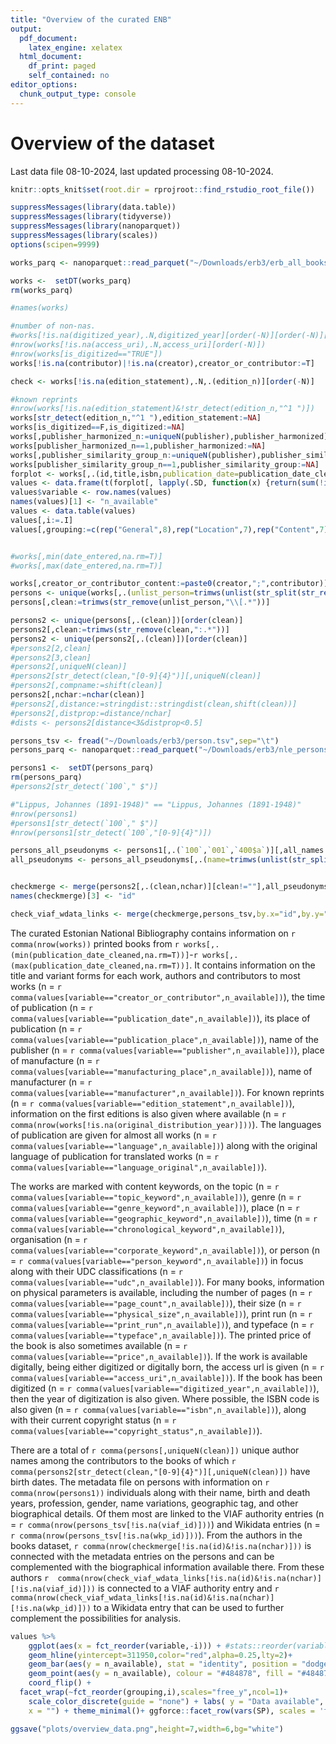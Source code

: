 ```yaml
---
title: "Overview of the curated ENB"
output:
  pdf_document:
    latex_engine: xelatex
  html_document:
    df_print: paged
    self_contained: no
editor_options:
  chunk_output_type: console
---
```


# Overview of the dataset

Last data file 08-10-2024, last updated processing 08-10-2024.

```r
knitr::opts_knit$set(root.dir = rprojroot::find_rstudio_root_file())
```



```r
suppressMessages(library(data.table))
suppressMessages(library(tidyverse))
suppressMessages(library(nanoparquet))
suppressMessages(library(scales))
options(scipen=9999)

works_parq <- nanoparquet::read_parquet("~/Downloads/erb3/erb_all_books.parquet")

works <-  setDT(works_parq)
rm(works_parq)

#names(works)

#number of non-nas.
#works[!is.na(digitized_year),.N,digitized_year][order(-N)][order(-N)][1:30]
#nrow(works[!is.na(access_uri),.N,access_uri][order(-N)])
#nrow(works[is_digitized=="TRUE"])
works[!is.na(contributor)|!is.na(creator),creator_or_contributor:=T]

check <- works[!is.na(edition_statement),.N,.(edition_n)][order(-N)]

#known reprints
#nrow(works[!is.na(edition_statement)&!str_detect(edition_n,"^1 ")])
works[str_detect(edition_n,"^1 "),edition_statement:=NA]
works[is_digitized==F,is_digitized:=NA]
works[,publisher_harmonized_n:=uniqueN(publisher),publisher_harmonized]
works[publisher_harmonized_n==1,publisher_harmonized:=NA]
works[,publisher_similarity_group_n:=uniqueN(publisher),publisher_similarity_group]
works[publisher_similarity_group_n==1,publisher_similarity_group:=NA]
forplot <- works[,.(id,title,isbn,publication_date=publication_date_cleaned,creator_or_contributor,language,language_original,edition_statement,publication_place,publication_place_geotagged=publication_place_latitude,publisher,publisher_harmonized,publisher_similarity_group,manufacturing_place,manufacturer,udc,topic_keyword,genre_keyword,geographic_keyword,corporate_keyword,person_keyword,chronological_keyword,page_count,physical_size,typeface,print_run,price,access_uri,is_digitized,digitized_year,copyright_status)]
values <- data.frame(t(forplot[, lapply(.SD, function(x) {return(sum(!is.na(x)))}) ,]))
values$variable <- row.names(values)
names(values)[1] <- "n_available"
values <- data.table(values)
values[,i:=.I]
values[,grouping:=c(rep("General",8),rep("Location",7),rep("Content",7),rep("Physical",5),rep("Access",4))]


#works[,min(date_entered,na.rm=T)]
#works[,max(date_entered,na.rm=T)]

works[,creator_or_contributor_content:=paste0(creator,";",contributor)]
persons <- unique(works[,.(unlist_person=trimws(unlist(str_split(str_remove_all(creator_or_contributor_content,"NA"),";"))))])
persons[,clean:=trimws(str_remove(unlist_person,"\\[.*"))]

persons2 <- unique(persons[,.(clean)])[order(clean)]
persons2[,clean:=trimws(str_remove(clean,":.*"))]
persons2 <- unique(persons2[,.(clean)])[order(clean)]
#persons2[2,clean]
#persons2[3,clean]
#persons2[,uniqueN(clean)]
#persons2[str_detect(clean,"[0-9]{4}")][,uniqueN(clean)]
#persons2[,compname:=shift(clean)]
persons2[,nchar:=nchar(clean)]
#persons2[,distance:=stringdist::stringdist(clean,shift(clean))]
#persons2[,distprop:=distance/nchar]
#dists <- persons2[distance<3&distprop<0.5]

persons_tsv <- fread("~/Downloads/erb3/person.tsv",sep="\t")
persons_parq <- nanoparquet::read_parquet("~/Downloads/erb3/nle_persons.parquet")

persons1 <-  setDT(persons_parq)
rm(persons_parq)
#persons2[str_detect(`100`," $")]

#"Lippus, Johannes (1891-1948)" == "Lippus, Johannes (1891-1948)"
#nrow(persons1)
#persons1[str_detect(`100`," $")]
#nrow(persons1[str_detect(`100`,"[0-9]{4}")])

persons_all_pseudonyms <- persons1[,.(`100`,`001`,`400$a`)][,all_names:=paste0(`100`,";",`400$a`)]
all_pseudonyms <- persons_all_pseudonyms[,.(name=trimws(unlist(str_split(all_names,";")))),.(`001`)]


checkmerge <- merge(persons2[,.(clean,nchar)][clean!=""],all_pseudonyms,by.x="clean",by.y="name",all.x=T,all.y=T)[clean!=""]
names(checkmerge)[3] <- "id"

check_viaf_wdata_links <- merge(checkmerge,persons_tsv,by.x="id",by.y="rara_id")


```

The curated Estonian National Bibliography contains information on `r comma(nrow(works))` printed books from `r works[,.(min(publication_date_cleaned,na.rm=T))]`-`r works[,.(max(publication_date_cleaned,na.rm=T))]`. It contains information on the title and variant forms for each work, authors and contributors to most works (n = `r comma(values[variable=="creator_or_contributor",n_available])`), the time of publication (n = `r comma(values[variable=="publication_date",n_available])`), its place of publication (n = `r comma(values[variable=="publication_place",n_available])`), name of the publisher (n = `r comma(values[variable=="publisher",n_available])`), place of manufacture (n = `r comma(values[variable=="manufacturing_place",n_available])`), name of manufacturer (n = `r comma(values[variable=="manufacturer",n_available])`). For known reprints (n = `r comma(values[variable=="edition_statement",n_available])`), information on the first editions is also given where available (n = `r comma(nrow(works[!is.na(original_distribution_year)]))`). The languages of publication are given for almost all works (n = `r comma(values[variable=="language",n_available])`) along with the original language of publication for translated works (n = `r comma(values[variable=="language_original",n_available])`).

The works are marked with content keywords, on the topic (n = `r comma(values[variable=="topic_keyword",n_available])`), genre (n = `r comma(values[variable=="genre_keyword",n_available])`), place (n = `r comma(values[variable=="geographic_keyword",n_available])`), time (n = `r comma(values[variable=="chronological_keyword",n_available])`), organisation (n = `r comma(values[variable=="corporate_keyword",n_available])`), or person (n = `r comma(values[variable=="person_keyword",n_available])`) in focus along with their UDC classifications (n = `r comma(values[variable=="udc",n_available])`). For many books, information on physical parameters is available, including the number of pages (n = `r comma(values[variable=="page_count",n_available])`), their size (n = `r comma(values[variable=="physical_size",n_available])`), print run (n = `r comma(values[variable=="print_run",n_available])`), and typeface (n = `r comma(values[variable=="typeface",n_available])`). The printed price of the book is also sometimes available (n = `r comma(values[variable=="price",n_available])`). If the work is available digitally, being either digitized or digitally born, the access url is given (n = `r comma(values[variable=="access_uri",n_available])`). 
If the book has been digitized (n = `r comma(values[variable=="digitized_year",n_available])`), then the year of digitization is also given. Where possible, the ISBN code is also given (n = `r comma(values[variable=="isbn",n_available])`), along with their current copyright status (n = `r comma(values[variable=="copyright_status",n_available])`).  


There are a total of `r comma(persons[,uniqueN(clean)])` unique author names among the contributors to the books of which `r comma(persons2[str_detect(clean,"[0-9]{4}")][,uniqueN(clean)])` have birth dates. The metadata file on persons with information on `r comma(nrow(persons1))` individuals along with their name, birth and death years, profession, gender, name variations, geographic tag, and other biographical details. Of them most are linked to the VIAF authority entries (n = `r comma(nrow(persons_tsv[!is.na(viaf_id)]))`) and Wikidata entries (n = `r comma(nrow(persons_tsv[!is.na(wkp_id)]))`). From the authors in the books dataset, `r comma(nrow(checkmerge[!is.na(id)&!is.na(nchar)]))` is connected with the metadata entries on the persons and can be complemented with the biographical information available there. From these authors `r  comma(nrow(check_viaf_wdata_links[!is.na(id)&!is.na(nchar)][!is.na(viaf_id)]))` is connected to a VIAF authority entry and `r comma(nrow(check_viaf_wdata_links[!is.na(id)&!is.na(nchar)][!is.na(wkp_id)]))` to a Wikidata entry that can be used to further complement the possibilities for analysis.


```r
values %>% 
    ggplot(aes(x = fct_reorder(variable,-i))) + #stats::reorder(variable, n_available)
    geom_hline(yintercept=311950,color="red",alpha=0.25,lty=2)+
    geom_bar(aes(y = n_available), stat = "identity", position = "dodge", width = 0.001, colour = "#484878", fill = "#484878") +
    geom_point(aes(y = n_available), colour = "#484878", fill = "#484878") + 
    coord_flip() + 
  facet_wrap(~fct_reorder(grouping,i),scales="free_y",ncol=1)+
    scale_color_discrete(guide = "none") + labs( y = "Data available", 
    x = "") + theme_minimal()+ ggforce::facet_row(vars(SP), scales = 'free', space = 'free')+ ggforce::facet_col(~fct_reorder(grouping,i), scales = 'free', space = 'free')# title= "Selected data fields in the curated dataset"

ggsave("plots/overview_data.png",height=7,width=6,bg="white")

```

